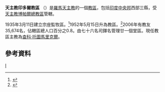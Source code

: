 {{Infobox Roman Catholic diocese
|Roman Catholic Diocese of = 天主教印多爾教區
|Latin name of diocese = Dioecesis Indorensis
|image = 
|caption = 
|location = [[印度|印度]]
|territory = [[中央邦|中央邦]]西部
|population = 35,674
|rite = 拉丁禮
|patron = 
|province = 博帕爾
|established = 1935年
|cathedral = 聖若翰洗者主教座堂
|co-cathedral =
|leadership =主教
|website = 
|pope = 
|metropolitan = 
|ordinary = 查科‧托圖馬里克爾
|coadjutor archbishop =
|coadjutor bishop =
|auxiliary =
|emeritus =
}}

'''天主教印多爾教區''' （{{lang-la|Dioecesis Indorensis}}）是[[羅馬天主教|羅馬天主教]]的一個[[教區|教區]]，包括[[印度|印度]][[中央邦|中央邦]]西部三縣，受[[天主教博帕爾總教區|天主教博帕爾總教區]]管轄。

1935年3月11日建立宗座監牧區。<ref name="pa">{{cite journal
|journal=[[宗座公報|宗座公報]]
|publisher=[[梵蒂岡出版社|梵蒂岡出版社]]
|date=1936年
|volume=28
|title=Salutis animarum
|page=59
|url=http://www.vatican.va/archive/aas/documents/AAS%2028%20%5B1936%5D%20-%20ocr.pdf
|access-date=2013-12-16
|archive-date=2019-07-29
|archive-url=https://web.archive.org/web/20190729183900/http://www.vatican.va/archive/aas/documents/AAS%2028%20%5B1936%5D%20-%20ocr.pdf
|dead-url=no
}}</ref>1952年5月15日升為教區。<ref name="dio">{{cite journal
|journal=[[宗座公報|宗座公報]]
|publisher=[[梵蒂岡出版社|梵蒂岡出版社]]
|date=1952年
|volume=44
|title=Quae christianum nomen
|page=756
|url=http://www.vatican.va/archive/aas/documents/AAS%2044%20%5B1952%5D%20-%20ocr.pdf
|access-date=2013-12-16
|archive-date=2020-02-03
|archive-url=https://web.archive.org/web/20200203063447/http://www.vatican.va/archive/aas/documents/AAS%2044%20%5B1952%5D%20-%20ocr.pdf
|dead-url=no
}}</ref>2006年有教友35,674名，佔轄區總人口百分之0.8。由七十六名司鐸名管理廿一個堂區。現任教區主教為[[查科‧托圖馬里克爾|查科‧托圖馬里克爾]]。

==參考資料==
{{reflist}}
[[Category:印度天主教教區|I]]
